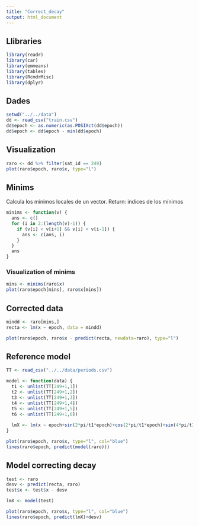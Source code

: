 ```yaml
---
title: "Correct_decay"
output: html_document
---
```


## Llibraries
```r
library(readr)
library(car)
library(emmeans)
library(tables)
library(RcmdrMisc)
library(dplyr)
```
## Dades
```r
setwd("../../data")
dd <- read_csv("train.csv")
dd$epoch <- as.numeric(as.POSIXct(dd$epoch))
dd$epoch <- dd$epoch - min(dd$epoch)
```

## Visualization
```r
raro <- dd %>% filter(sat_id == 249)
plot(raro$epoch, raro$x, type="l")
```
## Minims
Calcula los mínimos locales de un vector.
Return: indices de los mínimos
```r
minims <- function(v) {
  ans <- c()
  for (i in 2:(length(v)-1)) {
    if (v[i] < v[i+1] && v[i] < v[i-1]) {
      ans <- c(ans, i)
    }
  }
  ans
}
```

### Visualization of minims
```r
mins <- minims(raro$x)
plot(raro$epoch[mins], raro$x[mins])
```

## Corrected data
```r
mindd <- raro[mins,]
recta <- lm(x ~ epoch, data = mindd)

plot(raro$epoch, raro$x - predict(recta, newdata=raro), type="l")
```
## Reference model
```r
TT <- read_csv("../../data/periods.csv")

model <- function(data) {
  t1 <- unlist(TT[249+1,1])
  t2 <- unlist(TT[249+1,2])
  t3 <- unlist(TT[249+1,3])
  t4 <- unlist(TT[249+1,4])
  t5 <- unlist(TT[249+1,5])
  t6 <- unlist(TT[249+1,6])
    
  lmX <- lm(x ~ epoch+sin(2*pi/t1*epoch)+cos(2*pi/t1*epoch)+sin(4*pi/t1*epoch)+cos(4*pi/t1*epoch)+sin(6*pi/t1*epoch)+cos(6*pi/t1*epoch)+sin(8*pi/t1*epoch)+cos(8*pi/t1*epoch)+sin(10*pi/t1*epoch)+cos(10*pi/t1*epoch)+epoch*sin(2*pi/t1*epoch)+epoch*cos(2*pi/t1*epoch)+epoch*sin(4*pi/t1*epoch)+epoch*cos(4*pi/t1*epoch)+epoch*sin(6*pi/t1*epoch)+epoch*cos(6*pi/t1*epoch)+epoch*sin(8*pi/t1*epoch)+epoch*cos(8*pi/t1*epoch)+epoch*sin(10*pi/t1*epoch)+epoch*cos(10*pi/t1*epoch)+epoch*x_sim+epoch*y_sim+epoch*z_sim+epoch*Vx_sim+epoch*Vy_sim+epoch*Vz_sim, data)
}
```

```r
plot(raro$epoch, raro$x, type="l", col="blue")
lines(raro$epoch, predict(model(raro)))
```
## Model correcting decay
```r
test <- raro
desv <- predict(recta, raro)
test$x <- test$x - desv

lmX <- model(test)

plot(raro$epoch, raro$x, type="l", col="blue")
lines(raro$epoch, predict(lmX)+desv)
```


















